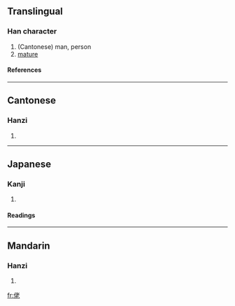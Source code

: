 ==Translingual==
===Han character===
{{Han char|rn=9|rad=人|as=06|sn=8|four=2421<sub>1</sub>|canj=人十大心 (OJKP)}}
# (Cantonese) man, person
# [[mature]]
====References====
{{Han ref|kx=0100.090|dkj=00548|dj=0212.050|hdz=10144.020|uh=4F6C|ud=20332|bh=A8D0|bd=43216}}
----
==Cantonese==
===Hanzi===
{{yue-hanzi|jyut=|y=lou2}}
# {{defn|Cantonese}}
----
==Japanese==
===Kanji===
{{ja-kanji|grade=|rs=人06}}
# {{defn|Japanese}} 
====Readings====
{{ja-readings|on=[[りょう]] (ryō), [[ろ]] (ro), [[ろう]] (rō)|kun=[[おおきい]] (ookii)}}
----
==Mandarin==
===Hanzi===
{{cmn-hanzi|pin=[[lǎo]] (lao3)|wg=lao<sup>3</sup>}}
# {{defn|Mandarin}}

[[fr:佬]]